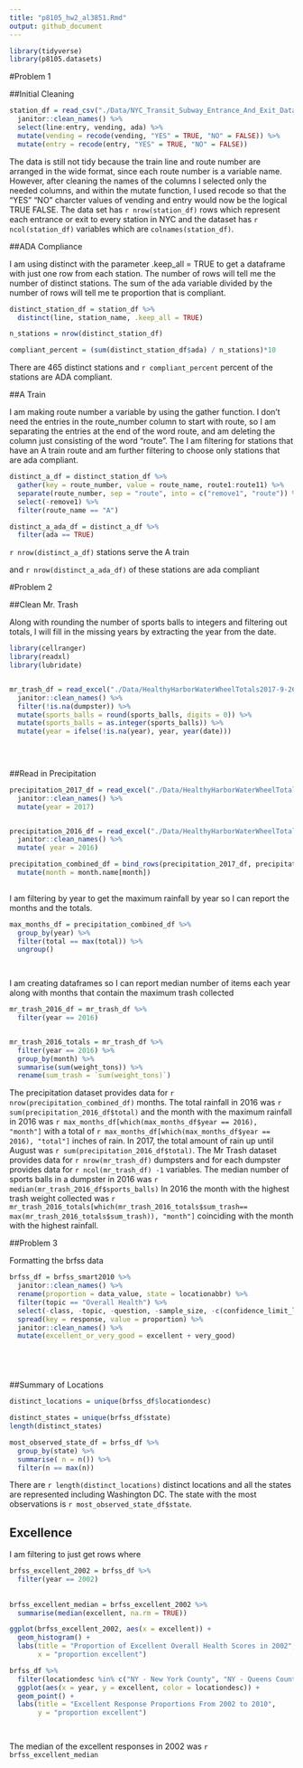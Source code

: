 ```yaml
---
title: "p8105_hw2_al3851.Rmd"
output: github_document
---
```


```r

library(tidyverse)
library(p8105.datasets)

```

#Problem 1

##Initial Cleaning


```r

station_df = read_csv("./Data/NYC_Transit_Subway_Entrance_And_Exit_Data.csv") %>%
  janitor::clean_names() %>%
  select(line:entry, vending, ada) %>%
  mutate(vending = recode(vending, "YES" = TRUE, "NO" = FALSE)) %>%
  mutate(entry = recode(entry, "YES" = TRUE, "NO" = FALSE))


```

The data is still not tidy because the train line and route number are arranged in the wide format, since each route number is a variable name. However, after cleaning the names of the columns I selected only the needed columns, and within the mutate function, I used recode so that the "YES" "NO" charcter values of vending and entry would now be the logical TRUE FALSE. The data set has `r nrow(station_df)` rows which represent each entrance or exit to every station in NYC and the dataset has `r ncol(station_df)` variables which are `colnames(station_df)`. 


##ADA Compliance 

I am using distinct with the parameter .keep_all = TRUE to get a dataframe with just one row from each station.
The number of rows will tell me the number of distinct stations. The sum of the ada variable divided by the number of rows  will tell me te proportion that is compliant.

```r
distinct_station_df = station_df %>%
  distinct(line, station_name, .keep_all = TRUE)

n_stations = nrow(distinct_station_df)

compliant_percent = (sum(distinct_station_df$ada) / n_stations)*10

```

There are 465 distinct stations and `r compliant_percent` percent of the stations are ADA compliant.  

##A Train 

I am making route number a variable by using the gather function. I don't need the entries in the route_number column to start with route, so I am separating the entries at the end of the word route, and am deleting the column just consisting of the word "route". The I am filtering for stations that have an A train route and am further filtering to choose only stations that are ada compliant. 

```r
distinct_a_df = distinct_station_df %>%
  gather(key = route_number, value = route_name, route1:route11) %>%
  separate(route_number, sep = "route", into = c("remove1", "route")) %>%
  select(-remove1) %>%
  filter(route_name == "A")

distinct_a_ada_df = distinct_a_df %>%
  filter(ada == TRUE)

```


`r nrow(distinct_a_df)` stations serve the A train 

and `r nrow(distinct_a_ada_df)` of these stations are ada compliant

#Problem 2 

##Clean Mr. Trash

Along with rounding the number of sports balls to integers and filtering out totals, I will fill in the missing years by extracting the year from the date. 

```r
library(cellranger)
library(readxl)
library(lubridate)


mr_trash_df = read_excel("./Data/HealthyHarborWaterWheelTotals2017-9-26.xlsx", skip = 1, sheet = 1, range = "A2:N256") %>%
  janitor::clean_names() %>%
  filter(!is.na(dumpster)) %>%
  mutate(sports_balls = round(sports_balls, digits = 0)) %>%
  mutate(sports_balls = as.integer(sports_balls)) %>%
  mutate(year = ifelse(!is.na(year), year, year(date)))
  

  

```




##Read in Precipitation


```r

precipitation_2017_df = read_excel("./Data/HealthyHarborWaterWheelTotals2017-9-26.xlsx", skip = 1, sheet = 3, range = "A2:B10") %>%
  janitor::clean_names() %>%
  mutate(year = 2017)


precipitation_2016_df = read_excel("./Data/HealthyHarborWaterWheelTotals2017-9-26.xlsx", skip = 1, sheet = 4, range = "A2:B14") %>%
  janitor::clean_names() %>%
  mutate( year = 2016)

precipitation_combined_df = bind_rows(precipitation_2017_df, precipitation_2016_df) %>%
  mutate(month = month.name[month])
  

```



I am filtering by year to get the maximum rainfall by year so I can report the months and the totals. 

```r

max_months_df = precipitation_combined_df %>%
  group_by(year) %>%
  filter(total == max(total)) %>%
  ungroup()

  


```


I am creating dataframes so I can report median number of items each year along with months that contain the maximum trash collected

```r

mr_trash_2016_df = mr_trash_df %>%
  filter(year == 2016)


mr_trash_2016_totals = mr_trash_df %>%
  filter(year == 2016) %>%
  group_by(month) %>%
  summarise(sum(weight_tons)) %>%
  rename(sum_trash = `sum(weight_tons)`)

```



The precipitation dataset provides data for `r nrow(precipitation_combined_df)` months. The total rainfall in 2016 was `r sum(precipitation_2016_df$total)` and the month with the maximum rainfall in 2016 was `r max_months_df[which(max_months_df$year == 2016), "month"]` with a total of `r max_months_df[which(max_months_df$year == 2016), "total"]` inches of rain. In 2017, the total amount of rain up until August was `r sum(precipitation_2016_df$total)`.  The Mr Trash dataset provides data for `r nrow(mr_trash_df)` dumpsters and for each dumpster provides data for `r ncol(mr_trash_df) -1` variables. The median number of  sports balls in a dumpster in 2016 was `r median(mr_trash_2016_df$sports_balls)` In 2016 the month with the highest trash weight collected was `r mr_trash_2016_totals[which(mr_trash_2016_totals$sum_trash== max(mr_trash_2016_totals$sum_trash)), "month"]` coinciding with the month with the highest rainfall.  


##Problem 3

Formatting the brfss data


```r

brfss_df = brfss_smart2010 %>%
  janitor::clean_names() %>%
  rename(proportion = data_value, state = locationabbr) %>%
  filter(topic == "Overall Health") %>%
  select(-class, -topic, -question, -sample_size, -c(confidence_limit_low:geo_location)) %>%
  spread(key = response, value = proportion) %>%
  janitor::clean_names() %>%
  mutate(excellent_or_very_good = excellent + very_good)






```

##Summary of Locations

```r

distinct_locations = unique(brfss_df$locationdesc)

distinct_states = unique(brfss_df$state)
length(distinct_states)

most_observed_state_df = brfss_df %>%
  group_by(state) %>%
  summarise( n = n()) %>%
  filter(n == max(n))

```


There are `r length(distinct_locations)` distinct locations and all the states are represented including Washington DC. The state with the most observations is `r most_observed_state_df$state`.


## Excellence 

I am filtering to just get rows where 

```r

brfss_excellent_2002 = brfss_df %>%
  filter(year == 2002) 
  
  
brfss_excellent_median = brfss_excellent_2002 %>%
  summarise(median(excellent, na.rm = TRUE))

ggplot(brfss_excellent_2002, aes(x = excellent)) + 
  geom_histogram() +
  labs(title = "Proportion of Excellent Overall Health Scores in 2002",
       x = "proportion excellent")

brfss_df %>%
  filter(locationdesc %in% c("NY - New York County", "NY - Queens County")) %>%
  ggplot(aes(x = year, y = excellent, color = locationdesc)) + 
  geom_point() +
  labs(title = "Excellent Response Proportions From 2002 to 2010", 
       y = "proportion excellent")

  

```

The median of the excellent responses in 2002 was `r brfss_excellent_median`












